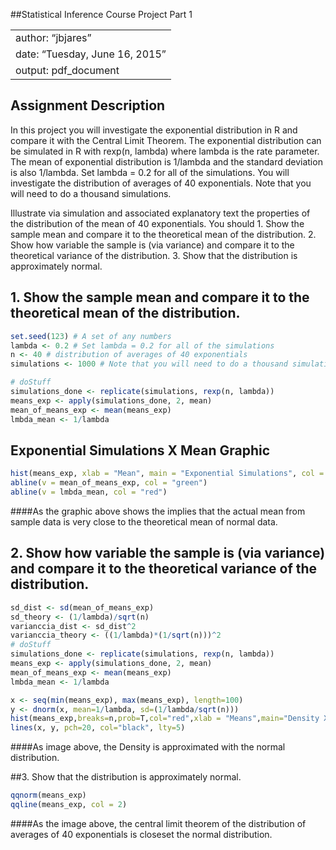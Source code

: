 
##Statistical Inference Course Project Part 1

---
author: "jbjares"
date: "Tuesday, June 16, 2015"
output: pdf_document
---

## Assignment Description

In this project you will investigate the exponential distribution in R and compare it with the Central Limit Theorem. The exponential distribution can be simulated in R with rexp(n, lambda) where lambda is the rate parameter. The mean of exponential distribution is 1/lambda and the standard deviation is also 1/lambda. Set lambda = 0.2 for all of the simulations. You will investigate the distribution of averages of 40 exponentials. Note that you will need to do a thousand simulations.

Illustrate via simulation and associated explanatory text the properties of the distribution of the mean of 40 exponentials.  You should
1. Show the sample mean and compare it to the theoretical mean of the distribution.
2. Show how variable the sample is (via variance) and compare it to the theoretical variance of the distribution.
3. Show that the distribution is approximately normal.


## 1. Show the sample mean and compare it to the theoretical mean of the distribution.

```{r, cache=TRUE,echo=TRUE,cache.vars="simulations_done"}
set.seed(123) # A set of any numbers
lambda <- 0.2 # Set lambda = 0.2 for all of the simulations
n <- 40 # distribution of averages of 40 exponentials
simulations <- 1000 # Note that you will need to do a thousand simulations.

# doStuff
simulations_done <- replicate(simulations, rexp(n, lambda))
means_exp <- apply(simulations_done, 2, mean)
mean_of_means_exp <- mean(means_exp)
lmbda_mean <- 1/lambda
```

## Exponential Simulations X Mean Graphic

```{r, cache.vars="mean_of_means_exp", cache.vars="lmbda_mean"}
hist(means_exp, xlab = "Mean", main = "Exponential Simulations", col = "black")
abline(v = mean_of_means_exp, col = "green")
abline(v = lmbda_mean, col = "red")
```

####As the graphic above shows the implies that the actual mean from sample data is very close to the theoretical mean of normal data.



## 2. Show how variable the sample is (via variance) and compare it to the theoretical variance of the distribution.
```{r, cache=TRUE,echo=TRUE}
sd_dist <- sd(mean_of_means_exp)
sd_theory <- (1/lambda)/sqrt(n)
varianccia_dist <- sd_dist^2
varianccia_theory <- ((1/lambda)*(1/sqrt(n)))^2
# doStuff
simulations_done <- replicate(simulations, rexp(n, lambda))
means_exp <- apply(simulations_done, 2, mean)
mean_of_means_exp <- mean(means_exp)
lmbda_mean <- 1/lambda
```

```{r}
x <- seq(min(means_exp), max(means_exp), length=100)
y <- dnorm(x, mean=1/lambda, sd=(1/lambda/sqrt(n)))
hist(means_exp,breaks=n,prob=T,col="red",xlab = "Means",main="Density X Means",ylab="Density")
lines(x, y, pch=20, col="black", lty=5)
```

####As image above, the Density is approximated with the normal distribution.



##3. Show that the distribution is approximately normal.

```{r}
qqnorm(means_exp)
qqline(means_exp, col = 2)
```

####As the image above, the central limit theorem of the distribution of averages of 40 exponentials is closeset the normal distribution.